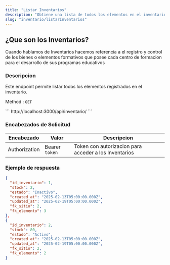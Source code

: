 ```yaml
---
title: "Listar Inventarios"
description: "Obtiene una lista de todos los elementos en el inventario."
slug: "inventario/listarInventarios"
---
```


<h2>¿Que son los Inventarios?</h2>

Cuando hablamos de Inventarios hacemos referencia a el registro y control de los bienes o elementos formativos que posee cada centro de formacion para el desarrollo de sus programas educativos 

<h3>Descripcion</h3>

Este endpoint permite listar todos los elementos registrados en el inventario.

Method : `GET`

<Tabs>
  <TabItem label="Endpoint">
  ```
  http://localhost:3000/api/inventario/
  ```
  </TabItem>
</Tabs>


<h3>Encabezados de Solicitud</h3>

| Encabezado | Valor | Descripcion
|----------|-------| -------
| Authorization |  Bearer `token` | Token con autorizacion para acceder a los Inventarios


<h3>Ejemplo de respuesta</h3>

<Tabs>
  <TabItem label="Status 200">

  ```json
 {
    "id_inventario": 1,
    "stock": 2,
    "estado": "Inactivo",
    "created_at": "2025-02-13T05:00:00.000Z",
    "updated_at": "2025-02-19T05:00:00.000Z",
    "fk_sitio": 2,
    "fk_elemento": 3
  },
  {
    "id_inventario": 2,
    "stock": 80,
    "estado": "Activo",
    "created_at": "2025-02-13T05:00:00.000Z",
    "updated_at": "2025-02-19T05:00:00.000Z",
    "fk_sitio": 2,
    "fk_elemento": 2
  }
```
  </TabItem>
</Tabs>